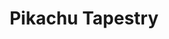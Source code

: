 ---
title: "Pikachu Tapestry"
meta_title: "Pikachu Tapestry craft"
description: "Craft de Pikachu Tapestry"
rank: "b"
draft: false
name: "Pikachu Tapestry"
recipe_img: "https://wiki.pokexgames.com/images/1/16/Pikachu_Tapestry.png"
level: 66
craft_time: 86400
result: 1
value_npc: 1
ingredients:
  - name: "Silk"
    quantity: 1
    item_img: "https://wiki.pokexgames.com/images/e/e0/Silk.PNG"
    value_npc: 1
  - name: "White Tapestry"
    quantity: 1
    item_img: "https://wiki.pokexgames.com/images/9/90/White_Tapestry.png"
    value_npc: 1
  - name: "Yellow Dye"
    quantity: 3
    item_img: "https://wiki.pokexgames.com/images/4/46/Yellow_Dye.png"
    value_npc: 1
  - name: "Electric Rat Tail"
    quantity: 7
    item_img: "https://wiki.pokexgames.com/images/d/d9/Electric_Rat_Tail.png"
    value_npc: 1
  - name: "Refined Style Point"
    quantity: 32
    item_img: "https://wiki.pokexgames.com/images/6/6b/Refined_style_point.png"
    value_npc: 1
---